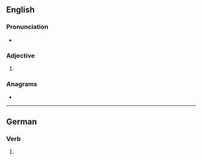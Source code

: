==English==

===Pronunciation===
* {{IPA|/ˈdɪmɪst/|lang=en}}

===Adjective===
{{head|en|adjective superlative form}}

# {{en-superlative of|dim}}

===Anagrams===
* {{anagrams|en|a=deimmst|stimmed}}

----

==German==

===Verb===
{{head|de|verb form}}

# {{de-verb form of|dimmen|2|s|k1}}